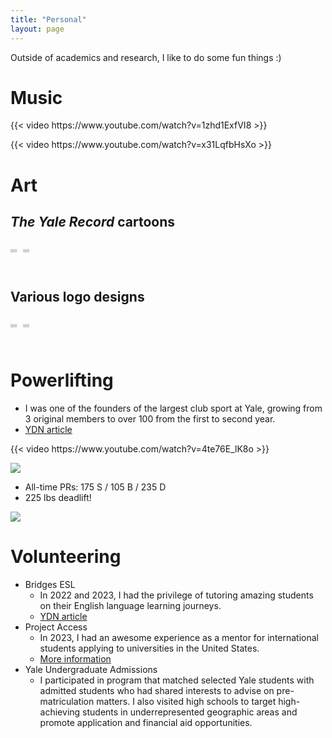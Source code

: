 ```yaml
---
title: "Personal"
layout: page
---
```

Outside of academics and research, I like to do some fun things :)

# Music
{{< video https://www.youtube.com/watch?v=1zhd1ExfVI8 >}}

{{< video https://www.youtube.com/watch?v=x31LqfbHsXo >}}

# Art 
## *The Yale Record* cartoons  
<div style="display: flex;">
  <img src="lanyard.png" width="50%"><img src="Cowboys.png" width="50%" >
</div>

## Various logo designs
<div style="display: flex;">
  <img src="CogSci%20Logo2.png" width="50%"><img src="Sticker6.png" width="50%">
</div>

# Powerlifting
- I was one of the founders of the largest club sport at Yale, growing from 3 original members to over 100 from the first to second year.  
- [YDN article](https://yaledailynews.com/blog/2022/11/02/club-powerlifting-host-its-first-meet-of-the-year/)

{{< video https://www.youtube.com/watch?v=4te76E_lK8o >}}

![](ypl.JPG)

- All-time PRs: 175 S / 105 B / 235 D
- 225 lbs deadlift!  

![](225.gif)

# Volunteering
- Bridges ESL
  - In 2022 and 2023, I had the privilege of tutoring amazing students on their English language learning journeys.
  - [YDN article](https://yaledailynews.com/blog/2022/10/26/bridges-esl-connects-yale-and-new-haven-through-interactive-english-lessons/)
- Project Access
  - In 2023, I had an awesome experience as a mentor for international students applying to universities in the United States.
  - [More information](https://projectaccess.org/)
- Yale Undergraduate Admissions
  - I participated in program that matched selected Yale students with admitted students who had shared interests to advise on pre-matriculation matters. I also visited high schools to target high-achieving students in underrepresented geographic areas and promote application and financial aid opportunities.

